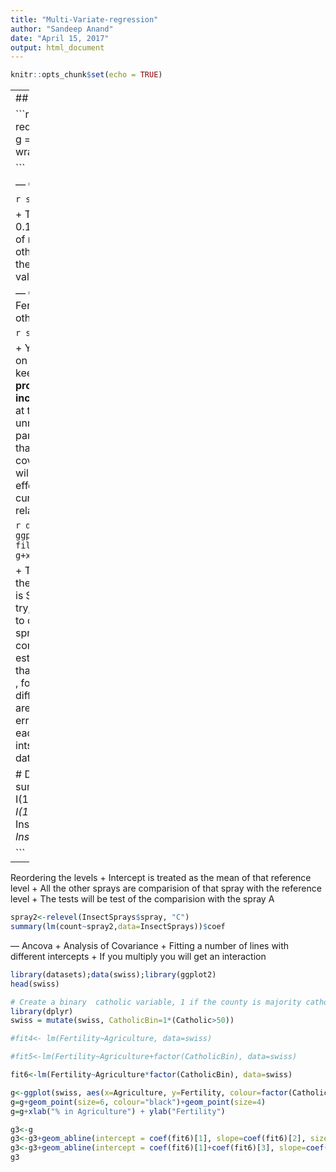```yaml
---
title: "Multi-Variate-regression"
author: "Sandeep Anand"
date: "April 15, 2017"
output: html_document
---
```


```r
knitr::opts_chunk$set(echo = TRUE)
```

---
## MutiVariate Regression

```r
require(datasets);data(swiss);require(ggplot2);require(GGally)
g = ggpairs(swiss, lower=list(continous="smooth"), wrap=c(geom_smooth(method = "loess")))
g

```

--- Calling 'lm'
+ Fitting all the variables

```r
summary(lm(Fertility~., data=swiss))$coef
```

+ The -0.17 , means that there is an expected decrease of 0.17 in fertility for men , for every 1% increase in percentage of males involved in Agriculture , and this is the case with other variables remaining constant
+ Just to consider that the these are actually percentages 
+ R actually gives us the t-value for a t-test of H0: Beta(agri) = 0

--- Case when we only do a regression of the response Fertility and the variable Agriculture and not consider the other variables here
+ Fitting only Agriculture

```r
summary(lm(Fertility~Agriculture, data=swiss))$coef
```

+ You can see for this case the trend of how fertility depends on Agriculture actually changes in a different direction, when keeping the other variables fixed
+ **Regression is a thinking process , basically which particular variables/Covariates to include and which to not**
+ If you see a NA , as the estimate at the end of the coefficients that is probably a completely unnecessary and is not having any causal relationship
+ If a particular predictor/covariate is highly causal , then excluding that will cause a high residue of that to be used as the other covariate and the relatioship/coefficients of the linear model will change a lot, The response could pick up a big residual effect of a covariate that is not picked and it picked up as the current response
+ We can also plot the residuals to find the relationships for them


```r
data(InsectSprays);library(ggplot2)
g<-ggplot(data=InsectSprays, aes(y=count, x=spray, fill=spray))
g<-g+geom_violin(colour="black", size=2)
g<-g+xlab("Spray Type")+ylab("Insect Count")
g
```

+ The Intercept for the lm() function is basically the mean of the particular value that is omitted here, for the below case it is Spray A
+ We cannot force include spray A , otherwise if we try, R will drop one of them to NA
+ Though if we really want to drop the Intercept , we can use it and we will see all the sprays , but in this case , obviously there are no relative comparisions , you will see just the direct means as the estimates
+ **The reason we do a relative with intercept is so that we can compare different datasets and their relationships , for this case we would like to know how each spray is different from spray A and the probability of the t test that we are conducting , the t test being the (estimate diff)/(Standard error) . If we omit the intercept , then we are just comparing each of the Sprays with 0, that is if they killed more number of intsects
```r
summary(lm(count~spray, data=InsectSprays))$coef

# Do the same thing manually or hardcoded
summary(lm(count~
             I(1*(spray=="B"))+I(1*(spray=="C"))+I(1*(spray=="D")) + I(1*(spray=="E"))+  I(1*(spray=="F")) 
           , data = InsectSprays))$coef
summary(lm(count~spray-1,data=InsectSprays))$coef

```
---
Reordering the levels
+ Intercept is treated as the mean of that reference level
+ All the other sprays are comparision of that spray with the reference level
+ The tests will be test of the comparision with the spray A
```r
spray2<-relevel(InsectSprays$spray, "C")
summary(lm(count~spray2,data=InsectSprays))$coef
```
--- Ancova
+ Analysis of Covariance
+ Fitting a number of lines with different intercepts 
+ If you multiply you will get an interaction
```r
library(datasets);data(swiss);library(ggplot2)
head(swiss)

# Create a binary  catholic variable, 1 if the county is majority catholic and majority protestant
library(dplyr)
swiss = mutate(swiss, CatholicBin=1*(Catholic>50))

#fit4<- lm(Fertility~Agriculture, data=swiss)

#fit5<-lm(Fertility~Agriculture+factor(CatholicBin), data=swiss)

fit6<-lm(Fertility~Agriculture*factor(CatholicBin), data=swiss)

g<-ggplot(swiss, aes(x=Agriculture, y=Fertility, colour=factor(CatholicBin)))
g=g+geom_point(size=6, colour="black")+geom_point(size=4)
g=g+xlab("% in Agriculture") + ylab("Fertility")

g3<-g
g3<-g3+geom_abline(intercept = coef(fit6)[1], slope=coef(fit6)[2], size=2)
g3<-g3+geom_abline(intercept = coef(fit6)[1]+coef(fit6)[3], slope=coef(fit6)[2]+coef(fit6)[4], size=2)
g3
```
